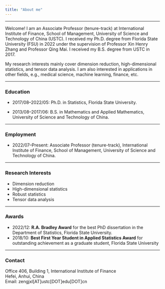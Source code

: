 ```yaml
---
title: "About me"
---
```


------------------------------------------------------------------------

Welcome! I am an Associate Professor (tenure-track) at International Institute of Finance, School of Management, University of Science and Technology of China (USTC). I received my Ph.D. degree from Florida State University (FSU) in 2022 under the supervision of Professor Xin Henry Zhang and Professor Qing Mai. I received my B.S. degree from USTC in 2017.

My research interests mainly cover dimension reduction, high-dimensional statistics, and tensor data analysis. I am also interested in applications in other fields, e.g., medical science, machine learning, finance, etc.

------------------------------------------------------------------------

### Education

-   2017/08--2022/05: Ph.D. in Statistics, Florida State University.

-   2013/08--2017/06: B.S. in Mathematics and Applied Mathematics, University of Science and Technology of China.

------------------------------------------------------------------------

### Employment

-   2022/07--Present: Associate Professor (tenure-track), International Institute of Finance, School of Management, University of Science and Technology of China.

------------------------------------------------------------------------

### Research Interests

-   Dimension reduction
-   High-dimensional statistics
-   Robust statistics
-   Tensor data analysis

<!-- ------------------------------------------------------------------------ -->

<!-- ### Services -->

<!-- -   Reviewer: *Biometrics, Computational Statistics and Data Analysis, Journal of Computational and Graphical Statistics, Statistics and Its Interface, Statistica Sinica, WIREs Computational Statistics.* -->

------------------------------------------------------------------------

### Awards

-   2022/12: **R.A. Bradley Award** for the best PhD dissertation in the Department of Statistics, Florida State University.
-   2018/10: **Best First Year Student in Applied Statistics Award** for outstanding achievement as a graduate student, Florida State University

------------------------------------------------------------------------

### Contact

Office 406, Building 1, International Institute of Finance\
Hefei, Anhui, China\
Email: zengjxl\[AT\]ustc\[DOT\]edu\[DOT\]cn
